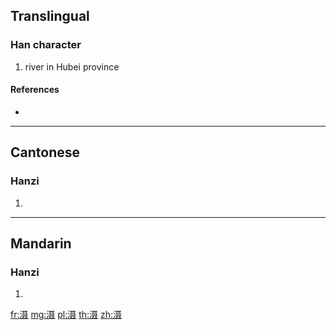 {{also|灄}}
==Translingual==

===Han character===
{{Han char|rn=85|rad=水|as=10|sn=13|four=|canj=ESJE}}

# river in Hubei province

====References====
* {{Han ref|kx=0643.241|hdz=31693.110|uh=6EE0|ud=28384}}

----

==Cantonese==

===Hanzi===
{{yue-hanzi|jyut=sip3|y=sip3|tra=灄}}

# {{defn|lang=yue|sort=水10}}

----

==Mandarin==

===Hanzi===
{{cmn-hanzi|tra=灄|pin=[[shè]] ([[she4]])|wg=she<sup>4</sup>}}

# {{defn|lang=cmn|sort=水10}}

[[fr:滠]]
[[mg:滠]]
[[pl:滠]]
[[th:滠]]
[[zh:滠]]